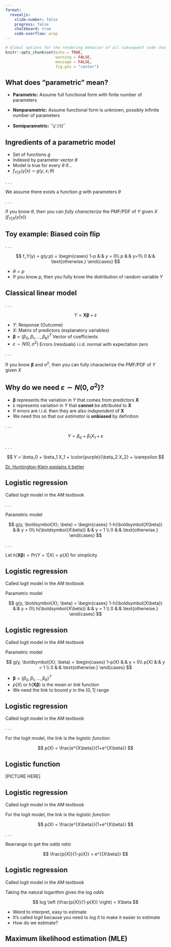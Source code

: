 ```yaml
---
format: 
  revealjs:
    slide-number: false
    progress: false
    chalkboard: true
    code-overflow: wrap
---
```



```r
# Global options for the rendering behavior of all subsequent code chunks
knitr::opts_chunk$set(echo = TRUE, 
                      warning = FALSE,
                      message = FALSE,
                      fig.pos = "center")


```

## What does "parametric" mean?

::: incremental
- **Parametric:** Assume full functional form with finite number of parameters

- **Nonparametric:** Assume functional form is unknown, possibly infinite number of parameters

- **Semiparametric:** ¯\\_(ツ)_/¯
:::

## Ingredients of a parametric model

::: incremental
- Set of functions $g$
- Indexed by parameter vector $\theta$
- Model is true for every $\theta$ if...
- $f_{Y|X}(y|x) = g(y,x; \theta)$
:::

. . .

We assume there exists a function $g$ with parameters $\theta$

. . .

If you know $\theta$, then you can *fully characterize* the PMF/PDF of $Y$ given $X$ ($f_{Y|X}(y|x)$)

## Toy example: Biased coin flip

. . .

$$
f_Y(y) = g(y;p) = 
  \begin{cases}
  1-p &:& y = 0\\
  p &:& y=1\\
  0 &:& \text{otherwise.}
  \end{cases}
$$

::: incremental
- $\theta = p$
- If you know $p$, then you fully know the distribution of random variable $Y$
:::

## Classical linear model

. . .

$$
Y = \boldsymbol{X \beta} + \varepsilon
$$

::: incremental
- $Y$: Response (Outcome)
- $X$: Matrix of predictors (explanatory variables)
- $\boldsymbol{\beta} = (\beta_0, \beta_1, \ldots, \beta_K)^T$ Vector of coefficients
- $\varepsilon \sim N(0, \sigma^2)$ Errors (residuals) i.i.d. normal with expectation zero 
:::

. . .

If you know $\boldsymbol{\beta}$ and $\sigma^2$, then you can fully characterize the PMF/PDF of $Y$ given $X$

## Why do we need $\varepsilon \sim N(0, \sigma^2)$?

::: incremental
- $\boldsymbol{\beta}$ represents the variation in $Y$ that comes from predictors $\boldsymbol{X}$
- $\varepsilon$ represents variation in $Y$ that **cannot** be attributed to $\boldsymbol{X}$
- If errors are i.i.d. then they are also *independent* of $\boldsymbol{X}$
- We need this so that our *estimator* is **unbiased** by definition
:::

. . .

$$
Y = \beta_0 + \beta_1 X_1 + \varepsilon
$$

. . .

$$
Y = \beta_0 + \beta_1 X_1 + \color{purple}{\beta_2 X_2} + \varepsilon
$$

::: aside
[Dr. Huntington-Klein explains it better](https://youtu.be/0Aukw3CdB-Q?si=A6mQhm2l9QE3ObHM)
:::

## Logistic regression

::: aside
Called logit model in the AM textbook
:::

. . .

Parametric model

$$
g(y, \boldsymbol{X}; \beta) = 
\begin{cases}
1-h(\boldsymbol{X\beta}) &:& y = 0\\
h(\boldsymbol{X\beta}) &:& y = 1 \\
0 &:& \text{otherwise.}
\end{cases}
$$

. . .

Let $h(\boldsymbol{X\beta}) = Pr(Y = 1 | X) = p(X)$ for simplicity

## Logistic regression

::: aside
Called logit model in the AM textbook
:::

Parametric model

$$
g(y, \boldsymbol{X}; \beta) = 
\begin{cases}
1-h(\boldsymbol{X\beta}) &:& y = 0\\
h(\boldsymbol{X\beta}) &:& y = 1 \\
0 &:& \text{otherwise.}
\end{cases}
$$

## Logistic regression

::: aside
Called logit model in the AM textbook
:::

Parametric model

$$
g(y, \boldsymbol{X}; \beta) = 
\begin{cases}
1-p(X) &:& y = 0\\
p(X) &:& y = 1 \\
0 &:& \text{otherwise.}
\end{cases}
$$

::: incremental
- $\boldsymbol{\beta} = (\beta_0, \beta_1, \ldots, \beta_K)^T$ 
- $p(X)$ or $h(\boldsymbol{X\beta})$ is the *mean* or *link* function
- We need the link to bound $y$ in the $[0,1]$ range
:::

## Logistic regression

::: aside
Called logit model in the AM textbook
:::

<!-- My old cheatsheet -->
<!-- https://drive.google.com/drive/folders/1y0SwNYAjG5_uDGj7MaaJJoS3TpZ_5HuL -->

. . .

For the logit model, the link is the *logistic function*

$$
p(X) = \frac{e^{X\beta}}{1+e^{X\beta}}
$$

## Logistic function

[PICTURE HERE]

## Logistic regression

::: aside
Called logit model in the AM textbook
:::


For the logit model, the link is the *logistic function*

$$
p(X) = \frac{e^{X\beta}}{1+e^{X\beta}}
$$

. . .

Rearrange to get the *odds ratio*

$$
\frac{p(X)}{1-p(X)} = e^{{X\beta}}
$$

## Logistic regression

::: aside
Called logit model in the AM textbook
:::

Taking the natural logarithm gives the *log odds*

$$
log \left (\frac{p(X)}{1-p(X)} \right) = X\beta
$$

::: incremental
- Weird to interpret, easy to estimate
- It's called *logit* because you need to *log* *it* to make it easier to estimate
- How do we estimate?
:::

## Maximum likelihood estimation (MLE)

<!-- Show intuition with math, then example from ISLR -->



